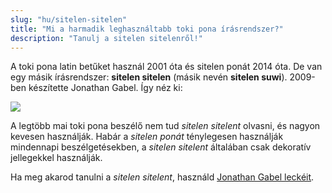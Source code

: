 ```yaml
---
slug: "hu/sitelen-sitelen"
title: "Mi a harmadik leghasználtabb toki pona írásrendszer?"
description: "Tanulj a sitelen sitelenről!"
---
```


A toki pona latin betűket használ 2001 óta és sitelen ponát 2014 óta.
De van egy másik írásrendszer: **sitelen sitelen** (másik nevén **sitelen suwi**). 2009-ben készítette Jonathan Gabel. Így néz ki:

<img src="https://jonathangabel.com/images/t47/t47.09001_2_l.jpg" />

A legtöbb mai toki pona beszélő nem tud *sitelen sitelent* olvasni, és nagyon kevesen használják. Habár a *sitelen ponát* ténylegesen használják mindennapi beszélgetésekben, a *sitelen sitelent* általában csak dekoratív jellegekkel használják.

Ha meg akarod tanulni a *sitelen sitelent*, használd [Jonathan Gabel leckéit](https://jonathangabel.com/toki-pona/).
